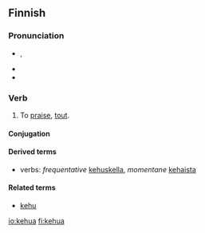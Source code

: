 ==Finnish==
{{Finnish index|k|e}}

===Pronunciation===
* {{IPA|[ˈke̞ɦuɑˣ]|lang=fi}}, {{X-SAMPA|["keh\uA(?)]}}
* {{hyphenation|ke|hu|a}}
* {{rhymes|ɑ|lang=fi}}

===Verb===
{{infl|fi|verb}}

# {{transitive}} To [[praise]], [[tout]].

====Conjugation====
{{fi-conj-sanoa|keh|||u|a}}

====Derived terms====
* verbs: ''frequentative'' [[kehuskella]], ''momentane'' [[kehaista]]

====Related terms====
* [[kehu]]

[[io:kehua]]
[[fi:kehua]]